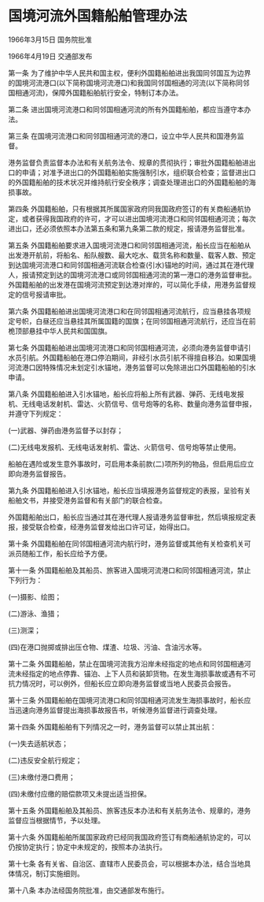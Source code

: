 # 国境河流外国籍船舶管理办法

1966年3月15日 国务院批准

1966年4月19日 交通部发布

  

第一条 为了维护中华人民共和国主权，便利外国籍船舶进出我国同邻国互为边界的国境河流港口(以下简称国境河流港口)和我国同邻国相通的河流(以下简称同邻国相通河流)，保障外国籍船舶航行安全，特制订本办法。

第二条 进出国境河流港口和同邻国相通河流的所有外国籍船舶，都应当遵守本办法。

第三条 在国境河流港口和同邻国相通河流的港口，设立中华人民共和国港务监督。

港务监督负责监督本办法和有关航务法令、规章的贯彻执行；审批外国籍船舶进出口的申请；对准予进出口的外国籍船舶实施强制引水，组织联合检查；监督进出口的外国籍船舶的技术状况并维持航行安全秩序；调查处理进出口的外国籍船舶的海损事故。

第四条 外国籍船舶，只有根据其所属国家政府同我国政府签订的有关商船通航协定，或者获得我国政府的许可，才可以进出国境河流港口和同邻国相通河流；每次进出口，还必须依照本办法第五条和第九条第二款的规定，报请港务监督批准。

第五条 外国籍船舶要求进入国境河流港口和同邻国相通河流，船长应当在船舶从出发港开航前，将船名、船队艘数、最大吃水、载货名称和数量、载客人数、预定到达国境河流港口和同邻国相通河流联合检查(引水)锚地的时间，通过其在港代理人，报请预定到达的国境河流港口或同邻国相通河流的第一港口的港务监督审批。外国籍船舶的出发港在国境河流预定到达港对岸的，可以简化手续，用港务监督规定的信号报请审批。

第六条 外国籍船舶进出国境河流港口和在同邻国相通河流航行，应当悬挂各项规定号帜，白昼还应当悬挂其所属国籍的国旗；在同邻国相通河流航行，还应当在前桅顶部悬挂中华人民共和国国旗。

第七条 外国籍船舶进出国境河流港口和同邻国相通河流，必须向港务监督申请引水员引航。外国籍船舶在港口停泊期间，非经引水员引航不得擅自移泊。如果国境河流港口因特殊情况未划定引水锚地，港务监督可以免除进出口外国籍船舶的引水申请。

第八条 外国籍船舶进入引水锚地，船长应将船上所有武器、弹药、无线电发报机、无线电话发射机、雷达、火箭信号、信号炮等的名称、数量向港务监督申报，并遵守下列规定：

(一)武器、弹药由港务监督予以封存；

(二)无线电发报机、无线电话发射机、雷达、火箭信号、信号炮等禁止使用。

船舶在遇险或发生意外事故时，可启用本条前款(二)项所列的物品，但启用后应立即向港务监督报告。

第九条 外国籍船舶进入引水锚地，船长应当填报港务监督规定的表报，呈验有关船舶文书，并接受港务监督和有关部门的联合检查。

外国籍船舶出口，船长应当通过其在港代理人报请港务监督审批，然后填报规定表报，接受联合检查，经港务监督发给出口许可证，始得出口。

第十条 外国籍船舶在同邻国相通河流内航行时，港务监督或其他有关检查机关可派员随船工作，船长应给予方便。

第十一条 外国籍船舶及其船员、旅客进入国境河流港口和同邻国相通河流，禁止下列行为：

(一)摄影、绘图；

(二)游泳、渔猎；

(三)测深；

(四)在港口抛掷或排出压仓物、煤渣、垃圾、污油、含油污水等。

第十二条 外国籍船舶，禁止在国境河流我方沿岸未经指定的地点和同邻国相通河流未经指定的地点停靠、锚泊、上下人员和装卸货物。在发生海损事故或遇有不可抗力情况时，可以例外，但船长应立即向港务监督或当地人民委员会报告。

第十三条 外国籍船舶在国境河流港口和同邻国相通河流发生海损事故时，船长应当迅速向港务监督提出海损事故报告书，听候港务监督进行调查处理。

第十四条 外国籍船舶有下列情况之一时，港务监督可以禁止其出航：

(一)失去适航状态；

(二)违反安全航行规定；

(三)未缴付港口费用；

(四)未缴付应缴的赔偿款项又未提出适当担保。

第十五条 外国籍船舶及其船员、旅客违反本办法和有关航务法令、规章的，港务监督应当根据情节，予以处理。

第十六条 外国籍船舶所属国家政府已经同我国政府签订有商船通航协定的，可以仍按协定执行；协定中未规定的，按照本办法执行。

第十七条 各有关省、自治区、直辖市人民委员会，可以根据本办法，结合当地具体情况，制订实施细则。

第十八条 本办法经国务院批准，由交通部发布施行。